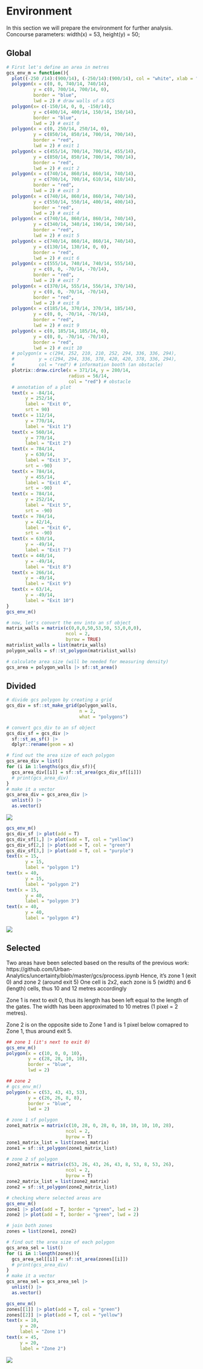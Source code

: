 
# Environment

In this section we will prepare the environment for further analysis.
Concourse parameters: width(x) = 53, height(y) = 50;

## Global
```r
# First let's define an area in metres
gcs_env_m = function(){
  plot((-250 /14):(900/14), (-250/14):(900/14), col = "white", xlab = "X", ylab = "Y") # draw an empty plot
  polygon(x = c(0, 0, 740/14, 740/14),
          y = c(0, 700/14, 700/14, 0),
          border = "blue",
          lwd = 2) # draw walls of a GCS
  polygon(x= c(-150/14, 0, 0, -150/14),
          y = c(400/14, 400/14, 150/14, 150/14),
          border = "blue",
          lwd = 2) # exit 0
  polygon(x = c(0, 250/14, 250/14, 0),
          y = c(850/14, 850/14, 700/14, 700/14),
          border = "red",
          lwd = 2) # exit 1
  polygon(x = c(455/14, 700/14, 700/14, 455/14),
          y = c(850/14, 850/14, 700/14, 700/14),
          border = "red",
          lwd = 2) # exit 2
  polygon(x = c(740/14, 860/14, 860/14, 740/14),
          y = c(700/14, 700/14, 610/14, 610/14),
          border = "red",
          lwd = 2) # exit 3
  polygon(x = c(740/14, 860/14, 860/14, 740/14),
          y = c(550/14, 550/14, 400/14, 400/14),
          border = "red",
          lwd = 2) # exit 4
  polygon(x = c(740/14, 860/14, 860/14, 740/14),
          y = c(340/14, 340/14, 190/14, 190/14),
          border = "red",
          lwd = 2) # exit 5
  polygon(x = c(740/14, 860/14, 860/14, 740/14),
          y = c(130/14, 130/14, 0, 0),
          border = "red",
          lwd = 2) # exit 6
  polygon(x = c(555/14, 740/14, 740/14, 555/14),
          y = c(0, 0, -70/14, -70/14),
          border = "red",
          lwd = 2) # exit 7
  polygon(x = c(370/14, 555/14, 556/14, 370/14),
          y = c(0, 0, -70/14, -70/14),
          border = "red",
          lwd = 2) # exit 8
  polygon(x = c(185/14, 370/14, 370/14, 185/14),
          y = c(0, 0, -70/14, -70/14),
          border = "red",
          lwd = 2) # exit 9
  polygon(x = c(0, 185/14, 185/14, 0),
          y = c(0, 0, -70/14, -70/14),
          border = "red",
          lwd = 2) # exit 10
  # polygon(x = c(294, 252, 210, 210, 252, 294, 336, 336, 294),
  #         y = c(294, 294, 336, 378, 420, 420, 378, 336, 294),
  #         col = "red") # information booth (an obstacle)
  plotrix::draw.circle(x = 371/14, y = 280/14, 
                       radius = 56/14, 
                       col = "red") # obstacle 
  # annotation of a plot
  text(x = -84/14,
       y = 252/14,
       label = "Exit 0",
       srt = 90)
  text(x = 112/14,
       y = 770/14,
       label = "Exit 1")
  text(x = 560/14,
       y = 770/14,
       label = "Exit 2")
  text(x = 784/14,
       y = 630/14,
       label = "Exit 3",
       srt = -90)
  text(x = 784/14,
       y = 455/14,
       label = "Exit 4",
       srt = -90)
  text(x = 784/14,
       y = 252/14,
       label = "Exit 5",
       srt = -90)
  text(x = 784/14, 
       y = 42/14,
       label = "Exit 6",
       srt = -90)
  text(x = 630/14,
       y = -49/14,
       label = "Exit 7")
  text(x = 448/14,
       y = -49/14,
       label = "Exit 8")
  text(x = 266/14, 
       y = -49/14,
       label = "Exit 9")
  text(x = 63/14,
       y = -49/14,
       label = "Exit 10")
}
gcs_env_m()
```

```r
# now, let's convert the env into an sf object
matrix_walls = matrix(c(0,0,0,50,53,50, 53,0,0,0),
                      ncol = 2,
                      byrow = TRUE)
matrixlist_walls = list(matrix_walls)
polygon_walls = sf::st_polygon(matrixlist_walls)

# calculate area size (will be needed for measuring density)
gcs_area = polygon_walls |> sf::st_area()
```

## Divided

```r
# divide gcs polygon by creating a grid
gcs_div = sf::st_make_grid(polygon_walls, 
                           n = 2,
                           what = "polygons")

# convert gcs_div to an sf object
gcs_div_sf = gcs_div |> 
  sf::st_as_sf() |> 
  dplyr::rename(geom = x)

# find out the area size of each polygon
gcs_area_div = list()
for (i in 1:lengths(gcs_div_sf)){
  gcs_area_div[[i]] = sf::st_area(gcs_div_sf[[i]]) 
  # print(gcs_area_div)
}
# make it a vector
gcs_area_div = gcs_area_div |>
  unlist() |>
  as.vector()
```

![](figures/envir.png)

```r
gcs_env_m()
gcs_div_sf |> plot(add = T)
gcs_div_sf[1,] |> plot(add = T, col = "yellow")
gcs_div_sf[2,] |> plot(add = T, col = "green")
gcs_div_sf[3,] |> plot(add = T, col = "purple")
text(x = 15,
       y = 15,
       label = "polygon 1")
text(x = 40,
       y = 15,
       label = "polygon 2")
text(x = 15,
       y = 40,
       label = "polygon 3")
text(x = 40,
       y = 40,
       label = "polygon 4")
```

![](figures/envir_div.png)

## Selected

Two areas have been selected based on the results of the previous work: https://github.com/Urban-Analytics/uncertainty/blob/master/gcs/process.ipynb
Hence, it's zone 1 (exit 0) and zone 2 (around exit 5)
One cell is 2x2, each zone is 5 (width) and 6 (length) cells, thus 10 and 12 metres accordingly

Zone 1 is next to exit 0, thus its length has been left equal to the length of the gates. The width has been approximated to 10 metres (1 pixel = 2 metres).

Zone 2 is on the opposite side to Zone 1 and is 1 pixel below comapred to Zone 1, thus around exit 5. 

```r
## zone 1 (it's next to exit 0)
gcs_env_m()
polygon(x = c(10, 0, 0, 10),
        y = c(28, 28, 10, 10),
        border = "blue",
        lwd = 2)

## zone 2
# gcs_env_m()
polygon(x = c(53, 43, 43, 53),
        y = c(26, 26, 8, 8),
        border = "blue",
        lwd = 2)

# zone 1 sf polygon
zone1_matrix = matrix(c(10, 28, 0, 28, 0, 10, 10, 10, 10, 28),
                      ncol = 2,
                      byrow = T)
zone1_matrix_list = list(zone1_matrix)
zone1 = sf::st_polygon(zone1_matrix_list)

# zone 2 sf polygon
zone2_matrix = matrix(c(53, 26, 43, 26, 43, 8, 53, 8, 53, 26),
                      ncol = 2,
                      byrow = T)
zone2_matrix_list = list(zone2_matrix)
zone2 = sf::st_polygon(zone2_matrix_list)

# checking where selected areas are
gcs_env_m()
zone1 |> plot(add = T, border = "green", lwd = 2)
zone2 |> plot(add = T, border = "green", lwd = 2)

# join both zones
zones = list(zone1, zone2)

# find out the area size of each polygon
gcs_area_sel = list()
for (i in 1:length(zones)){
  gcs_area_sel[[i]] = sf::st_area(zones[[i]]) 
  # print(gcs_area_div)
}
# make it a vector
gcs_area_sel = gcs_area_sel |>
  unlist() |>
  as.vector()
```

```r
gcs_env_m()
zones[[1]] |> plot(add = T, col = "green")
zones[[2]] |> plot(add = T, col = "yellow")
text(x = 10,
     y = 20,
     label = "Zone 1")
text(x = 45,
     y = 20,
     label = "Zone 2")

```

![](figures/envir_sel.png)

